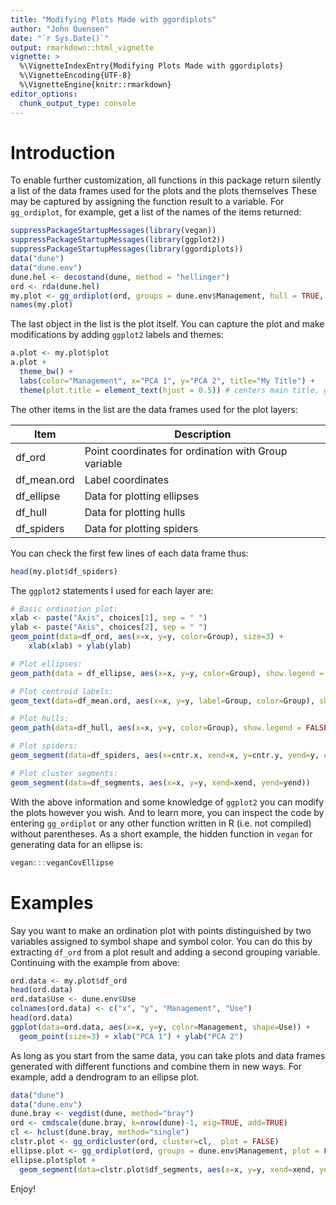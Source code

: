 ```yaml
---
title: "Modifying Plots Made with ggordiplots"
author: "John Quensen"
date: "`r Sys.Date()`"
output: rmarkdown::html_vignette
vignette: >
  %\VignetteIndexEntry{Modifying Plots Made with ggordiplots}
  %\VignetteEncoding{UTF-8}
  %\VignetteEngine{knitr::rmarkdown}
editor_options: 
  chunk_output_type: console
---
```

# Introduction

To enable further customization, all functions in this package return silently a list of the data frames used for the plots and the plots themselves These may be captured by assigning the function result to a variable. For `gg_ordiplot`, for example, get a list of the names of the items returned: 

```r
suppressPackageStartupMessages(library(vegan))
suppressPackageStartupMessages(library(ggplot2))
suppressPackageStartupMessages(library(ggordiplots))
data("dune")
data("dune.env")
dune.hel <- decostand(dune, method = "hellinger")
ord <- rda(dune.hel)
my.plot <- gg_ordiplot(ord, groups = dune.env$Management, hull = TRUE, spiders = TRUE, ellipse = FALSE, plot = FALSE)
names(my.plot)
```

The last object in the list is the plot itself. You can capture the plot and make modifications by adding `ggplot2` labels and themes:  

```r
a.plot <- my.plot$plot
a.plot + 
  theme_bw() +
  labs(color="Management", x="PCA 1", y="PCA 2", title="My Title") +
  theme(plot.title = element_text(hjust = 0.5)) # centers main title, ggplot2 version 2.2+
```

The other items in the list are the data frames used for the plot layers:  

Item | Description
-----|------
df_ord | Point coordinates for ordination with Group variable
df_mean.ord | Label coordinates
df_ellipse | Data for plotting ellipses
df_hull | Data for plotting hulls
df_spiders | Data for plotting spiders

You can check the first few lines of each data frame thus:  

```r
head(my.plot$df_spiders)
```

The `ggplot2` statements I used for each layer are:   

```r
# Basic ordination plot:
xlab <- paste("Axis", choices[1], sep = " ")
ylab <- paste("Axis", choices[2], sep = " ")
geom_point(data=df_ord, aes(x=x, y=y, color=Group), size=3) +
    xlab(xlab) + ylab(ylab)

# Plot ellipses:
geom_path(data = df_ellipse, aes(x=x, y=y, color=Group), show.legend = FALSE)

# Plot centroid labels:
geom_text(data=df_mean.ord, aes(x=x, y=y, label=Group, color=Group), show.legend = FALSE)

# Plot hulls:
geom_path(data=df_hull, aes(x=x, y=y, color=Group), show.legend = FALSE)

# Plot spiders:
geom_segment(data=df_spiders, aes(x=cntr.x, xend=x, y=cntr.y, yend=y, color=Group), show.legend = FALSE)

# Plot cluster segments:
geom_segment(data=df_segments, aes(x=x, y=y, xend=xend, yend=yend))
```

With the above information and some knowledge of `ggplot2` you can modify the plots however you wish. And to learn more, you can inspect the code by entering `gg_ordiplot` or any other function written in R (i.e. not compiled) without parentheses. As a short example, the hidden function in `vegan` for generating data for an ellipse is:  

```r
vegan:::veganCovEllipse
```

# Examples

Say you want to make an ordination plot with points distinguished by two variables assigned to  symbol shape and symbol color. You can do this by extracting `df_ord` from a plot result and adding a second grouping variable. Continuing with the example from above:  

```r
ord.data <- my.plot$df_ord
head(ord.data)
ord.data$Use <- dune.env$Use
colnames(ord.data) <- c("x", "y", "Management", "Use")
head(ord.data)
ggplot(data=ord.data, aes(x=x, y=y, color=Management, shape=Use)) +
  geom_point(size=3) + xlab("PCA 1") + ylab("PCA 2")
```

As long as you start from the same data, you can take plots and data frames generated with different functions and combine them in new ways. For example, add a dendrogram to an ellipse plot.  

```r
data("dune")
data("dune.env")
dune.bray <- vegdist(dune, method="bray")
ord <- cmdscale(dune.bray, k=nrow(dune)-1, eig=TRUE, add=TRUE)
cl <- hclust(dune.bray, method="single")
clstr.plot <- gg_ordicluster(ord, cluster=cl,  plot = FALSE)
ellipse.plot <- gg_ordiplot(ord, groups = dune.env$Management, plot = FALSE)
ellipse.plot$plot +
  geom_segment(data=clstr.plot$df_segments, aes(x=x, y=y, xend=xend, yend=yend))
```


Enjoy!

